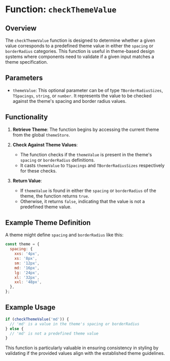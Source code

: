 # Function: `checkThemeValue`

## Overview

The `checkThemeValue` function is designed to determine whether a given value corresponds to a predefined theme value in either the `spacing` or `borderRadius` categories. This function is useful in theme-based design systems where components need to validate if a given input matches a theme specification.

## Parameters

- `themeValue`: This optional parameter can be of type `TBorderRadiusSizes`, `TSpacings`, `string`, or `number`. It represents the value to be checked against the theme's spacing and border radius values.

## Functionality

1. **Retrieve Theme**: The function begins by accessing the current theme from the global `themeStore`.

2. **Check Against Theme Values**:

   - The function checks if the `themeValue` is present in the theme's `spacing` or `borderRadius` definitions.
   - It casts `themeValue` to `TSpacings` and `TBorderRadiusSizes` respectively for these checks.

3. **Return Value**:
   - If `themeValue` is found in either the `spacing` or `borderRadius` of the theme, the function returns `true`.
   - Otherwise, it returns `false`, indicating that the value is not a predefined theme value.

## Example Theme Definition

A theme might define `spacing` and `borderRadius` like this:

```javascript
const theme = {
  spacing: {
    xxs: '4px',
    xs: '8px',
    sm: '12px',
    md: '16px',
    lg: '24px',
    xl: '32px',
    xxl: '48px',
  },
};
```

## Example Usage

```javascript
if (checkThemeValue('md')) {
  // 'md' is a value in the theme's spacing or borderRadius
} else {
  // 'md' is not a predefined theme value
}
```

This function is particularly valuable in ensuring consistency in styling by validating if the provided values align with the established theme guidelines.
